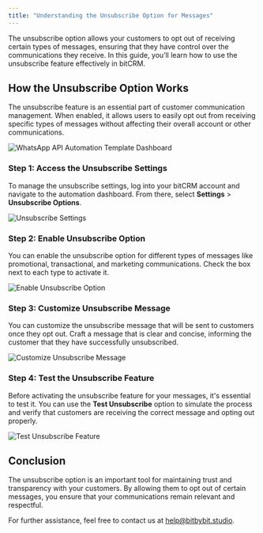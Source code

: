 ```yaml
---
title: "Understanding the Unsubscribe Option for Messages"
---
```


The unsubscribe option allows your customers to opt out of receiving certain types of messages, ensuring that they have control over the communications they receive. In this guide, you’ll learn how to use the unsubscribe feature effectively in bitCRM.

## How the Unsubscribe Option Works

The unsubscribe feature is an essential part of customer communication management. When enabled, it allows users to easily opt out from receiving specific types of messages without affecting their overall account or other communications.

<img
  src="https://www.bitbybit.studio/wp-content/uploads/2023/07/WhatsApp-API-Automation-Template-Dashboard.png"
  alt="WhatsApp API Automation Template Dashboard"
/>

### Step 1: Access the Unsubscribe Settings

To manage the unsubscribe settings, log into your bitCRM account and navigate to the automation dashboard. From there, select **Settings** > **Unsubscribe Options**.

<img
  src="https://www.bitbybit.studio/wp-content/uploads/2023/07/unsubscribe-settings.png"
  alt="Unsubscribe Settings"
/>

### Step 2: Enable Unsubscribe Option

You can enable the unsubscribe option for different types of messages like promotional, transactional, and marketing communications. Check the box next to each type to activate it.

<img
  src="https://www.bitbybit.studio/wp-content/uploads/2023/07/enable-unsubscribe.png"
  alt="Enable Unsubscribe Option"
/>

### Step 3: Customize Unsubscribe Message

You can customize the unsubscribe message that will be sent to customers once they opt out. Craft a message that is clear and concise, informing the customer that they have successfully unsubscribed.

<img
  src="https://www.bitbybit.studio/wp-content/uploads/2023/07/customize-unsubscribe-message.png"
  alt="Customize Unsubscribe Message"
/>

### Step 4: Test the Unsubscribe Feature

Before activating the unsubscribe feature for your messages, it's essential to test it. You can use the **Test Unsubscribe** option to simulate the process and verify that customers are receiving the correct message and opting out properly.

<img
  src="https://www.bitbybit.studio/wp-content/uploads/2023/07/test-unsubscribe.png"
  alt="Test Unsubscribe Feature"
/>

## Conclusion

The unsubscribe option is an important tool for maintaining trust and transparency with your customers. By allowing them to opt out of certain messages, you ensure that your communications remain relevant and respectful.

For further assistance, feel free to contact us at help@bitbybit.studio.
